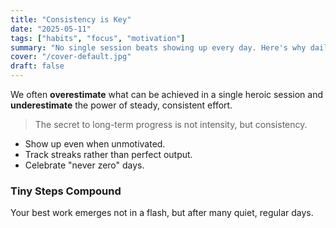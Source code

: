 ```yaml
---
title: "Consistency is Key"
date: "2025-05-11"
tags: ["habits", "focus", "motivation"]
summary: "No single session beats showing up every day. Here's why daily practice matters."
cover: "/cover-default.jpg"
draft: false
---
```


We often **overestimate** what can be achieved in a single heroic session and **underestimate** the power of steady, consistent effort.

> The secret to long-term progress is not intensity, but consistency.

- Show up even when unmotivated.
- Track streaks rather than perfect output.
- Celebrate "never zero" days.

### Tiny Steps Compound

Your best work emerges not in a flash, but after many quiet, regular days.

